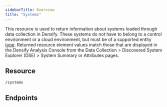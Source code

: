 ```yaml
---
sidebarTitle: Overview
title: "Systems"
---
```


This resource is used to return information about systems loaded through data collection in Densify. These systems do not have to belong to a control environment or a cloud environment, but must be of a supported entity [type](#_type). Returned resource element values match those that are displayed in the Densify Analysis Console from the Data Collection > Discovered System Explorer (DSE) > System Summary or Attributes pages.

## Resource

```
/systems
```
## Endpoints

<CardGroup cols={2}>
  <Card title="List Systems" href="/docs-api/WebHelp_Densify_API_Cloud/Content/API_Guide/Systems/listSystems" arrow />
</CardGroup>

<CardGroup cols={2}>
  <Card title="Get Systems" href="/docs-api/WebHelp_Densify_API_Cloud/Content/API_Guide/Systems/getSystem" arrow />
</CardGroup>

<CardGroup cols={2}>
  <Card title="Get System Analysis Details" href="/docs-api/WebHelp_Densify_API_Cloud/Content/API_Guide/Systems/getSystemAnalysisDetails" arrow />
</CardGroup>

<CardGroup cols={2}>
  <Card title="Download Analysis Report" href="/docs-api/WebHelp_Densify_API_Cloud/Content/API_Guide/Systems/downloadAnalysisReport" arrow />
</CardGroup>

<CardGroup cols={2}>
  <Card title="Modify Systems Attributes" href="/docs-api/WebHelp_Densify_API_Cloud/Content/API_Guide/Systems/modifySystemAttributes" arrow />
</CardGroup>

<CardGroup cols={2}>
  <Card title="Delete Systems Attributes" href="/docs-api/WebHelp_Densify_API_Cloud/Content/API_Guide/Systems/deleteSystemAttributes" arrow />
</CardGroup>
